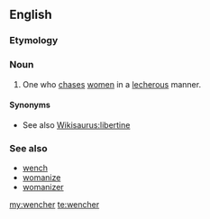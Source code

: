 ==English==

===Etymology===
{{suffix|wench|er|lang=en}}

===Noun===
{{en-noun}}

# {{context|uncommon|lang=en}} One who [[chase]]s [[women]] in a [[lecherous]] manner.

====Synonyms====
* See also [[Wikisaurus:libertine]]

===See also===
* [[wench]]
* [[womanize]]
* [[womanizer]]

[[my:wencher]]
[[te:wencher]]